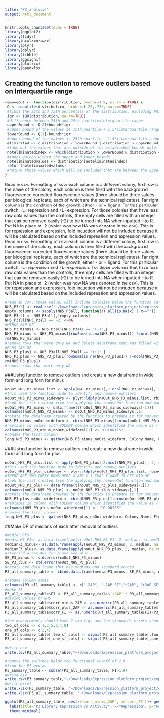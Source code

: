 ```yaml
---
title: "P3_analysis"
output: html_document
---
```


```r
knitr::opts_chunk$set(echo = TRUE)
library(ggplot2)
library(tidyr)
library(RColorBrewer)
library(plyr)
library(dplyr)
library(tibble)
library(ggsignif)
library(plotrix)
library(openxlsx)
```

## Creating the function to remove outliers based on Interquartile range
```r
removeOut <- function(distribution, bounds=1.5, na.rm = TRUE) {
 Q <- quantile(distribution, probs=c(.25,.75), na.rm=TRUE) 
 #finds the 25th and 75th percentile of the distribution, excluding NAs
 iqr <- IQR(distribution, na.rm=TRUE)
 #difference between 75th and 25th quartile=interquartile range
 upperBound <- Q[2]+bounds*iqr
 #upper bound of the values is 75th quartile + 1.5*(interquartile range) note: that 1.5 can be vaired by changing bound
 lowerBound <- Q[1]-bounds*iqr
 #upper bound of the values is 25th quartile - 1.5*(interquartile range)
 eliminated <- c(distribution < lowerBound | distribution > upperBound)
 #take out the values that are outside of the established bounds note: that 1.5 can be vaired by changing bound
 noteliminatedindex <- which(distribution > lowerBound & distribution < upperBound)
 #index values within the upper and lower bounds
 noteliminatedvalues <- distribution[noteliminatedindex]
 return(noteliminatedvalues)
 #return those values which will be included that are between the upper and lower bounds 
}
```

Read in csv.
Formatting of csv: each column is a different colony, first row is the name of the colony, each column is then filled with the background fluorescence corrected flourescence values (there should be three values per biological replicate, each of which are the technical replicates). Far right column is the condition of the growth, either - or + ligand. For this particular switch, -L=repression and +L=expression. For those colonies that have less raw data values than the controls, the empty cells are filled with an integer that can be removed easily (-2) to be turned into NA when inputted into R. 
Put NA in place of -2 (which was how NA was denoted in the csv).
This is for repression and expression, fold induction will not be included because it will be calculated based on the included repression and expression values.
Read in csv.
Formatting of csv: each column is a different colony, first row is the name of the colony, each column is then filled with the background fluorescence corrected flourescence values (there should be three values per biological replicate, each of which are the technical replicates). Far right column is the condition of the growth, either - or + ligand. For this particular switch, -L=repression and +L=expression. For those colonies that have less raw data values than the controls, the empty cells are filled with an integer that can be removed easily (-2) to be turned into NA when inputted into R. 
Put NA in place of -2 (which was how NA was denoted in the csv).
This is for repression and expression, fold induction will not be included because it will be calculated based on the included repression and expression values.
```r
#read in csv, these values will include colonies below the function cut off which has been defined here as 2.0
NH5_P3all <- read.csv("~/Downloads/Expression_platform_project/expression_platform_files/P3_library_data.csv", header=T)
empty_columns <- sapply(NH5_P3all, function(x) all(is.na(x) | x==""))
NH5_P3all <- NH5_P3all[,!empty_columns]
NH5_P3all[NH5_P3all == -2] <-NA
#MINUS 2AP DF
NH5_P3_minus1 <- NH5_P3all[NH5_P3all == "(-)",]
NH5_P3_minus <- NH5_P3_minus1[rowSums(is.na(NH5_P3_minus1)) !=ncol(NH5_P3_minus1),]
rm(NH5_P3_minus1)
#remove rows that were only NA and delete dataframe that was filled with NA only columns
#PLUS 2AP DF
NH5_P3_plus1 <- NH5_P3all[NH5_P3all == "(+)",]
NH5_P3_plus <- NH5_P3_plus1[rowSums(is.na(NH5_P3_plus1)) !=ncol(NH5_P3_plus1),]
rm(NH5_P3_plus1)
#remove rows that were only NA 
```

###Using function to remove outliers and create a new dataframe in wide form and long form for minus
```r
noOut_NH5_P3_minus.list <- apply(NH5_P3_minus[,2:ncol(NH5_P3_minus)], 2, removeOut, na.rm=TRUE)
#this used the function made to identify and remove outliers 
noOut_NH5_P3_minus_sideways <- plyr::ldply(noOut_NH5_P3_minus.list, rbind)
#took the list created from the applying the removeOut function and made it into a dataframe 
noOut_NH5_P3_minus <- data.frame(t(noOut_NH5_P3_minus_sideways[-1]))
colnames(noOut_NH5_P3_minus) <- noOut_NH5_P3_minus_sideways[,1]
#rotate the dataframe created by the function to prepare it for converting to long form 
NH5_P3_minus_noOut_wideform <- cbind(NH5_P3_minus[1:nrow(noOut_NH5_P3_minus),1], noOut_NH5_P3_minus[,1:ncol(noOut_NH5_P3_minus)])
#replaces id column with COLONY column which identified the value as (-) or (+)
colnames(NH5_P3_minus_noOut_wideform)[1] <- "COLONIES"
#rename the first column 
long_NH5_P3_minus <- gather(NH5_P3_minus_noOut_wideform, Colony_Name, Fluorescence, -COLONIES)
```

###Using function to remove outliers and create a new dataframe in wide form and long form for plus
```r

noOut_NH5_P3_plus.list <- apply(NH5_P3_plus[,2:ncol(NH5_P3_plus)], 2, removeOut, na.rm=TRUE)
#this used the function made to identify and remove outliers 
noOut_NH5_P3_plus_sideways <- plyr::ldply(noOut_NH5_P3_plus.list, rbind)
#THERE ARE TWO EMPTY ROWS HERE X AND X.1 THAT I WANT TO GET RID OF 
#took the list created from the applying the removeOut function and made it into a dataframe 
noOut_NH5_P3_plus <- data.frame(t(noOut_NH5_P3_plus_sideways[-1]))
colnames(noOut_NH5_P3_plus) <- noOut_NH5_P3_plus_sideways[,1]
#rotate the dataframe created by the function to prepare it for converting to long form 
NH5_P3_plus_noOut_wideform <- cbind(NH5_P3_plus[1:nrow(noOut_NH5_P3_plus),1], noOut_NH5_P3_plus[,1:ncol(noOut_NH5_P3_plus)])
#replaces id column with COLONY column which identified the value as (-) or (+)
colnames(NH5_P3_plus_noOut_wideform)[1] <- "COLONIES"
#rename the first column 
long_NH5_P3_plus <- gather(NH5_P3_plus_noOut_wideform, Colony_Name, Fluorescence, -COLONIES)
```

##Make DF of medians of each after removal of outliers 
```r
#median DFs
#medianP3_FI<- as.data.frame(apply(noOut_NH5_P3_FI, 2, median, na.rm=TRUE))
medianP3_minus<- as.data.frame(apply(noOut_NH5_P3_minus, 2, median, na.rm=TRUE))
medianP3_plus<- as.data.frame(apply(noOut_NH5_P3_plus, 2, median, na.rm=TRUE))
#standard error DFs for minus and plus
SE_P3_minus <- std.error(noOut_NH5_P3_minus)
SE_P3_plus <- std.error(noOut_NH5_P3_plus)
#create one data frame that has medians and standard errors
P3_all_summary_table <- cbind.data.frame(medianP3_minus, SE_P3_minus, medianP3_plus, SE_P3_plus)

#rename column names
colnames(P3_all_summary_table) <- c("-2AP", "-2AP_SE","+2AP", "+2AP_SE")
#make FI
P3_all_summary_table$FI <- P3_all_summary_table$`+2AP` / P3_all_summary_table$`-2AP`
#divide values by NH5
P3_all_summary_table$corr_minus_2AP <- as.numeric(P3_all_summary_table$'-2AP')/P3_all_summary_table[c("NH5"),c("-2AP")]
P3_all_summary_table$corr_plus_2AP <- as.numeric(P3_all_summary_table$'+2AP')/P3_all_summary_table[c("NH5"),c("+2AP")]
P3_all_summary_table$corr_FI <- as.numeric(P3_all_summary_table$FI)/P3_all_summary_table[c("NH5"),c("FI")]

#the measurements should have 2 sig figs and the standards errors should have 1 sig fig
two_sf_cols <- c(1,3,5,6,7,8)
one_sf_cols <- c(2,4)
P3_all_summary_table[,two_sf_cols] <- signif(P3_all_summary_table[,two_sf_cols],2)
P3_all_summary_table[,one_sf_cols] <- signif(P3_all_summary_table[,one_sf_cols],1)

#write csv
write.csv(P3_all_summary_table,"~/Downloads/Expression_platform_project/expression_platform_files/analysis/output_files/P3/P3_all_summary_table.csv", row.names = TRUE)

#remove the switches below the functional cutoff of 2.0
#find the FI median
P3_summary_table <- subset(P3_all_summary_table, FI>1.9)
#write csv
write.csv(P3_summary_table,"~/Downloads/Expression_platform_project/expression_platform_files/analysis/output_files/P3/P3_summary_table.csv", row.names = TRUE)
#write excel
write.xlsx(P3_summary_table, '~/Downloads/Expression_platform_project/expression_platform_files/analysis/output_files/P3/P3_summary_table.xlsx', rowNames = TRUE)
write.xlsx(P3_all_summary_table, '~/Downloads/Expression_platform_project/expression_platform_files/analysis/output_files/P3/P3_all_summary_table.xlsx', rowNames = TRUE)

ggplot(P3_all_summary_table, aes(x=`corr_minus_2AP`, y=`corr_FI`))+ geom_point(size=2, alpha=1, show.legend = FALSE)+
  labs(title="P3 Library Repression vs Activity", x="Repression", y="Fold Induction")+
  theme_minimal()
```